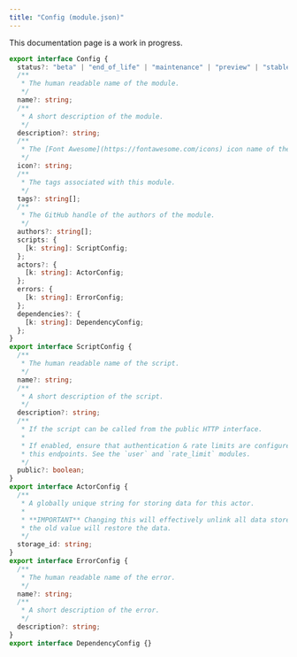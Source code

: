 ```yaml
---
title: "Config (module.json)"
---
```


<Note>This documentation page is a work in progress.</Note>

```typescript
export interface Config {
  status?: "beta" | "end_of_life" | "maintenance" | "preview" | "stable";
  /**
   * The human readable name of the module.
   */
  name?: string;
  /**
   * A short description of the module.
   */
  description?: string;
  /**
   * The [Font Awesome](https://fontawesome.com/icons) icon name of the module.
   */
  icon?: string;
  /**
   * The tags associated with this module.
   */
  tags?: string[];
  /**
   * The GitHub handle of the authors of the module.
   */
  authors?: string[];
  scripts: {
    [k: string]: ScriptConfig;
  };
  actors?: {
    [k: string]: ActorConfig;
  };
  errors: {
    [k: string]: ErrorConfig;
  };
  dependencies?: {
    [k: string]: DependencyConfig;
  };
}
export interface ScriptConfig {
  /**
   * The human readable name of the script.
   */
  name?: string;
  /**
   * A short description of the script.
   */
  description?: string;
  /**
   * If the script can be called from the public HTTP interface.
   *
   * If enabled, ensure that authentication & rate limits are configured for
   * this endpoints. See the `user` and `rate_limit` modules.
   */
  public?: boolean;
}
export interface ActorConfig {
  /**
   * A globally unique string for storing data for this actor.
   *
   * **IMPORTANT** Changing this will effectively unlink all data stored in this actor. Changing it back to
   * the old value will restore the data.
   */
  storage_id: string;
}
export interface ErrorConfig {
  /**
   * The human readable name of the error.
   */
  name?: string;
  /**
   * A short description of the error.
   */
  description?: string;
}
export interface DependencyConfig {}
```
